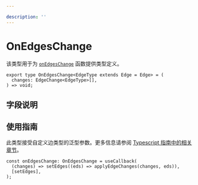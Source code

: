 ```yaml
---

description: ''
---
```


# OnEdgesChange

该类型用于为 [`onEdgesChange`](/api-reference/react-flow#on-edges-change) 函数提供类型定义。

```tsx
export type OnEdgesChange<EdgeType extends Edge = Edge> = (
  changes: EdgeChange<EdgeType>[],
) => void;
```

## 字段说明

<APIDocs typeName="OnEdgesChange" />

## 使用指南

此类型接受自定义边类型的泛型参数。更多信息请参阅
[Typescript 指南中的相关章节](/learn/advanced-use/typescript#nodetype-edgetype-unions)。

```tsx
const onEdgesChange: OnEdgesChange = useCallback(
  (changes) => setEdges((eds) => applyEdgeChanges(changes, eds)),
  [setEdges],
);
```